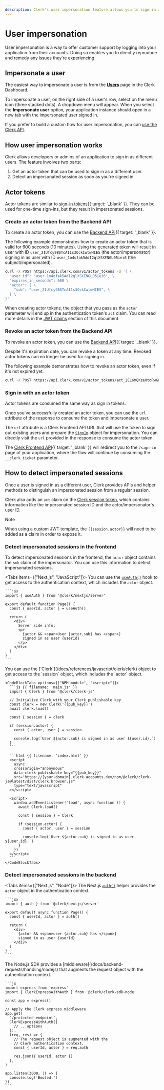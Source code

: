 ```yaml
---
description: Clerk's user impersonation feature allows you to sign in as different users to offer customer support or debug issues.
---
```


# User impersonation

User impersonation is a way to offer customer support by logging into your application from their accounts. Doing so enables you to directly reproduce and remedy any issues they're experiencing.

## Impersonate a user

The easiest way to impersonate a user is from the **[Users](https://dashboard.clerk.com/last-active?path=users)** page in the Clerk Dashboard.

To impersonate a user, on the right side of a user's row, select on the menu icon (three stacked dots). A dropdown menu will appear. When you select the **Impersonate user** option, your application instance should open in a new tab with the impersonated user signed in.

If you prefer to build a custom flow for user impersonation, you can [use the Clerk API](/docs/custom-flows/user-impersonation).

## How user impersonation works

Clerk allows developers or admins of an application to sign in as different users. The feature involves two parts:

1. Get an actor token that can be used to sign in as a different user.
1. Detect an impersonated session as soon as you're signed in.

## Actor tokens

Actor tokens are similar to [sign-in tokens](/docs/reference/backend-api/tag/Sign-in-Tokens#operation/CreateSignInToken){{ target: '_blank' }}. They can be used for one-time sign-ins, but they result in impersonated sessions.

### Create an actor token from the Backend API

To create an actor token, you can use the [Backend API](/docs/reference/backend-api/tag/Actor-Tokens#operation/CreateActorToken){{ target: '_blank' }}.

The following example demonstrates how to create an actor token that is valid for 600 seconds (10 minutes). Using the generated token will result in user with ID `user_21Ufcy98STcA11s3QckIwtwHIES` (the actor/impersonator) signing in as user with ID `user_1o4qfak5AdI2qlXSXENGL05iei6` (the subject/impersonated).

```bash
curl -X POST https://api.clerk.com/v1/actor_tokens -d '{ \
  "user_id": "user_1o4qfak5AdI2qlXSXENGL05iei6", \
  "expires_in_seconds": 600 \
  "actor": { \
    "sub": "user_21Ufcy98STcA11s3QckIwtwHIES", \
  } \
}'
```

When creating actor tokens, the object that you pass as the `actor` parameter will end up in the authentication token's `act` claim. You can read more details in the [JWT claims](#jwt-claims) section of this document.

### Revoke an actor token from the Backend API

To revoke an actor token, you can use the [Backend API](/docs/reference/backend-api/tag/Actor-Tokens#operation/RevokeActorToken){{ target: '_blank' }}.

Despite it's expiration date, you can revoke a token at any time. Revoked actor tokens can no longer be used for signing in.

The following example demonstrates how to revoke an actor token, even if it's not expired yet.

```bash
curl -X POST https://api.clerk.com/v1/actor_tokens/act_2EL6mQKzeUtoRwGuLZsznyfkIsH/revoke
```

### Sign in with an actor token

Actor tokens are consumed the same way as sign in tokens.

Once you've successfully created an actor token, you can use the `url` attribute of the response to consume the token and impersonate a user.

The `url` attribute is a Clerk Frontend API URL that will use the token to sign out existing users and prepare the [`SignIn`](/docs/references/javascript/sign-in/sign-in) object for impersonation. You can directly visit the `url` provided in the response to consume the actor token.

The [Clerk Frontend API](/docs/reference/frontend-api/){{ target: '_blank' }} will redirect you to the `/sign-in` page of your application, where the flow will continue by consuming the `__clerk_ticket` parameter.

## How to detect impersonated sessions

Once a user is signed in as a different user, Clerk provides APIs and helper methods to distinguish an impersonated session from a regular session.

Clerk also adds an `act` claim on the [Clerk session token](/docs/backend-requests/resources/session-tokens), which contains information like the impersonated session ID and the actor/impersonator's user ID.

> [!NOTE]
> When using a custom JWT template, the `{{session.actor}}` will need to be added as a claim in order to expose it.

### Detect impersonated sessions in the frontend

To detect impersonated sessions in the frontend, the `actor` object contains the `sub` claim of the impersonator. You can use this information to detect impersonated sessions.

<Tabs items={["Next.js", "JavaScript"]}>
  <Tab>
    You can use the [`useAuth()`](/docs/references/react/use-auth) hook to get access to the authentication context, which includes the `actor` object.

    ```jsx
    import { useAuth } from '@clerk/nextjs/server'

    export default function Page() {
      const { userId, actor } = useAuth()

      return (
        <div>
          Server side info:
          <p>
            {actor && <span>User {actor.sub} has </span>}
            signed in as user {userId}
          </p>
        </div>
      )
    }
    ```
  </Tab>

  <Tab>
    You can use the [`Clerk`](/docs/references/javascript/clerk/clerk) object to get access to the `session` object, which includes the `actor` object.

    <CodeBlockTabs options={["NPM module", "<script>"]}>
      ```js {{ filename: 'main.js' }}
      import { Clerk } from '@clerk/clerk-js'

      // Initialize Clerk with your Clerk publishable key
      const clerk = new Clerk('{{pub_key}}')
      await clerk.load()

      const { session } = clerk

      if (session.actor) {
        const { actor, user } = session

        console.log(`User ${actor.sub} is signed in as user ${user.id}.`)
      }
      ```

      ```html {{ filename: 'index.html' }}
      <script
        async
        crossorigin="anonymous"
        data-clerk-publishable-key="{{pub_key}}"
        src="https://[your-domain].clerk.accounts.dev/npm/@clerk/clerk-js@latest/dist/clerk.browser.js"
        type="text/javascript"
      ></script>

      <script>
        window.addEventListener('load', async function () {
          await Clerk.load()

          const { session } = Clerk

          if (session.actor) {
            const { actor, user } = session

            console.log(`User ${actor.sub} is signed in as user ${user.id}.`)
          }
        })
      </script>
      ```
    </CodeBlockTabs>
  </Tab>
</Tabs>

### Detect impersonated sessions in the backend

<Tabs items={["Next.js", "Node"]}>
  <Tab>
    The Next.js [`auth()`](/docs/references/nextjs/auth) helper provides the `actor` object in the authentication context.

    ```jsx
    import { auth } from '@clerk/nextjs/server'

    export default async function Page() {
      const { userId, actor } = auth()

      return (
        <div>
          {actor && <span>user {actor.sub} has </span>}
          signed in as user {userId}
        </div>
      )
    }
    ```
  </Tab>

  <Tab>
    The Node.js SDK provides a [middleware](/docs/backend-requests/handling/nodejs) that augments the request object with the authentication context.

    ```js
    import express from 'express'
    import { ClerkExpressWithAuth } from '@clerk/clerk-sdk-node'

    const app = express()

    // Apply the Clerk express middleware
    app.get(
      '/protected-endpoint',
      ClerkExpressWithAuth({
        // ...options
      }),
      (req, res) => {
        // The request object is augmented with the
        // Clerk authentication context.
        const { userId, actor } = req.auth

        res.json({ userId, actor })
      },
    )

    app.listen(3000, () => {
      console.log('Booted.')
    })
    ```
  </Tab>
</Tabs>
